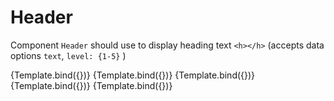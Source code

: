 
<Meta title="Blocks/Header" component={Header} />

# Header

Component `Header` should use to display heading text `<h></h>` (accepts data options `text`, `level: {1-5}` )


<Canvas>
  <Story
    name="Header 1"
    args={{
      content: {
        data: {
          text: 'Header 1',
          level: 1,
        },
      },
    }}
  >
    {Template.bind({})}
  </Story>
  <Story
    name="Header 2"
    args={{
      content: {
        data: {
          text: 'Header 2',
          level: 2,
        },
      },
    }}
  >
    {Template.bind({})}
  </Story>
  <Story
    name="Header 3"
    args={{
      content: {
        data: {
          text: 'Header 3',
          level: 3,
        },
      },
    }}
  >
    {Template.bind({})}
  </Story>
  <Story
    name="Header 4"
    args={{
      content: {
        data: {
          text: 'Header 4',
          level: 4,
        },
      },
    }}
  >
    {Template.bind({})}
  </Story>
  <Story
    name="Header 5"
    args={{
      content: {
        data: {
          text: 'Header 5',
          level: 5,
        },
      },
    }}
  >
    {Template.bind({})}
  </Story>
</Canvas>
